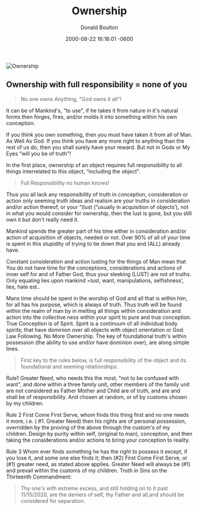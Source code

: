 ﻿---
title: "Ownership"
date: 2000-08-22 16:16:01 -0600
last_modified_at: 2018-07-10T12:42:38-04:00
search: true
author: Donald Boulton
tags:
  - Ownership
category:
  - Creation
github_editme_path: donaldboulton/bibwoe.com/blob/master/content/posts/2000-08-22-post-Ownership.md
---


![Ownership](./ownership-law.png)

<GitHubButtons />

## Ownership with full responsibility = none of you

> No one owns Anything, "God owns it all"!

It can be of Mankind's, "to use", if he takes it from nature in it's natural forms then forges, fires, and/or molds it into something within his own conception. 

If you think you own something, then you must have taken it from all of Man. As Well As God. If you think you have any more right to anything than the rest of us do, then you shall surely have your reward. But not in Gods or My Eyes “will you be of truth"!

In the first place, ownership of an object requires full responsibility to all things interrelated to this object, “including the object”.

> Full Responsibility no human knows!

Thus you all lack any responsibility of truth in conception, consideration or action only seeming truth ideas and realism are your truths in consideration and/or action thereof, or your “(lust (“usually in acquisition of objects’), not in what you would consider for ownership, then the lust is gone, but you still own it but don't really need it. 

Mankind spends the greater part of his time either in consideration and/or action of acquisition of objects, needed or not. Over 90% of all of your time is spent in this stupidity of trying to tie down that you and (ALL) already have.

Constant consideration and action lusting for the things of Man mean that You do not have time for the conceptions, considerations and actions of inner self for and of Father God, thus your sleeking (LUST) are not of truths. Only equaling lies upon mankind =lust, want, manipulations, selfishness’, lies, hate est..

Mans time should be spent in the worship of God and all that is within him, for all has his purpose, which is always of truth. Thus truth will be found within the realm of man by in melting all things within consideration and action into the collective ness within your spirit to pure and true conception. True Conception is of Spirit. Spirit is a continuum of all individual body spirits; that have dominion over all objects with object orientation or God. Law Following. No More Ownership. The key of foundational truth's within possession (the ability to use and/or have dominion over), are along simple lines.

> First key to the rules below, is full responsibility of the object and its foundational and seeming relationships. 

Rule1 Greater Need, who needs this the most, "not to be confused with want", and done within a three family unit, other members of the family unit are not considered as Father Mother and Child are of truth, and are and shall be of responsibility. And chosen at random, or of by customs chosen by my children. 

Rule 2 First Come First Serve, whom finds this thing first and no one needs it more, i.e. ( #1\. Greater Need) then his rights are of personal possession, overridden by the proving of the above through the custom's of my children. Design by purity within self, (original to man), conception, and then taking the considerations and/or actions to bring your conception to reality.

Rule 3 Whom ever finds something he has the right to possess it except, if you lose it, and some one else finds it; then (#2) First Come First Serve, or (#1) greater need, as stated above applies. Greater Need will always be (#1) and prevail within the customs of my children. Truth in Sins on the Thirteenth Commandment:

> Thy one's with extreme excess, and still holding on to it past 11/15/2020, are the deniers of self, thy Father and all,and should be considered for separation.

<Twitter />

<Comments />

<Share />

<Adds />